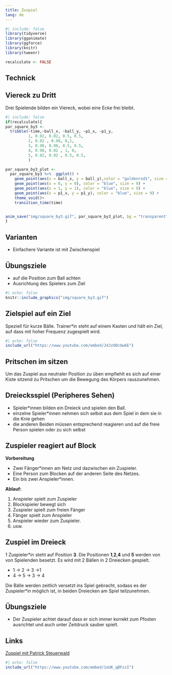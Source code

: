 ```yaml
---
title: Zuspiel
lang: de
---
```


```r
#| include: false
library(tidyverse)
library(gganimate)
library(ggforce)
library(knitr)
library(tweenr)

recalculate <- FALSE
```

## Technick

## Viereck zu Dritt

Drei Spielende bilden ein Viereck, wobei eine Ecke frei bleibt.


```r
#| include: false
if(recalculate){
par_square_by3 <- 
  tribble(~time,~ball_x, ~ball_y, ~p1_x, ~p1_y,
          1, 0.02, 0.02, 0.5, 0.5,
          2, 0.02 , 0.98, 0,1,
          3, 0.98, 0.98, 0.5, 0.5,
          4, 0.98, 0.02 , 1, 0,
          5, 0.02, 0.02 , 0.5, 0.5,
          )

par_square_by3_plot <- 
  par_square_by3 %>%  ggplot() +
    geom_point(aes(x = ball_x, y = ball_y),color = "goldenrod1", size = 7) +
    geom_point(aes(x = 0, y = 0), color = "blue", size = 9) +
    geom_point(aes(x = 1, y = 1), color = "blue", size = 9) +
    geom_point(aes(x = p1_x, y = p1_y), color = "blue", size = 9) +
    theme_void()+
    transition_time(time)


anim_save("img/square_by3.gif", par_square_by3_plot, bg = "transparent")
}
```

:::{.callout-tip} 
## Varianten
* Einfachere Variante ist mit Zwischenspiel
:::

:::{.callout-important}
## Übungsziele
* auf die Position zum Ball achten
* Ausrichtung des Spielers zum Ziel
:::


```r
#| echo: false
knitr::include_graphics("img/square_by3.gif")
```


## Zielspiel auf ein Ziel

Speziell für kurze Bälle. Trainer*in steht auf einem Kasten und hält ein Ziel, auf dass mit hoher Frequenz zugespielt wird.

```r
#| echo: false
include_url("https://www.youtube.com/embed/J4JzO0cUw6E")
```

## Pritschen im sitzen

Um das Zuspiel aus neutraler Position zu üben empfiehlt es sich auf einer Kiste sitzend zu Pritschen um die Bewegung des Körpers rauszunehmen.

## Dreiecksspiel (Peripheres Sehen)

- Spieler*innen bilden ein Dreieck und spielen den Ball.
- einzelne Spieler*innen nehmen sich selbst aus dem Spiel in dem sie in die Knie gehen
- die anderen Beiden müssen entsprechend reagieren und auf die freie Person spielen oder zu sich selbst


## Zuspieler reagiert auf Block

**Vorbereitung**

- Zwei Fänger*innen am Netz und dazwischen ein Zuspieler.
- Eine Person zum Blocken auf der anderen Seite des Netzes.
- Ein bis zwei Anspieler*innen.

**Ablauf:**

1. Anspieler spielt zum Zuspieler
2. Blockspieler bewegt sich
3. Zuspieler spielt zum freien Fänger
4. Fänger spielt zum Anspieler
5. Anspieler wieder zum Zuspieler.
6. usw.

## Zuspiel im Dreieck

1 Zuspieler*in steht auf Position **3**. Die Positionen **1**,**2**,**4** und **5** werden von von Spielenden besetzt. Es wird mit 2 Bällen in 2 Dreiecken gespielt.

- 1 -> 2 -> 3 ->1
- 4 -> 5 -> 3 -> 4

Die Bälle werden zeitlich versetzt ins Spiel gebracht, sodass es der Zuspieler*in möglich ist, in beiden Dreiecken am Spiel teilzunehmen.

::: {.callout-important}
## Übungsziele
- Der Zuspieler achtet darauf dass er sich immer korrekt zum Pfosten ausrichtet und auch unter Zeitdruck sauber spielt.
:::



## Links

[Zuspiel mit Patrick Steuerwald](http://volleyball.de/uploads/media/vm_05_01_18_21_warm.pdf)

```r
#| echo: false
include_url("https://www.youtube.com/embed/1oUK_qBFzzI")
```
